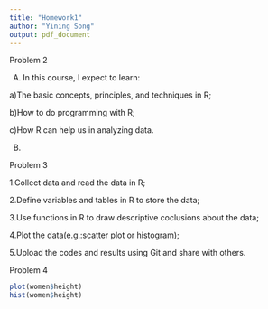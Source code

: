 ---
title: "Homework1"
author: "Yining Song"
output: pdf_document
---

Problem 2

A.
In this course, I expect to learn:

a)The basic concepts, principles, and techniques in R;

b)How to do programming with R;

c)How R can help us in analyzing data.



B.
\begin{equation}
f(x|p)=\frac{1}{\Gamma(\frac{p}{2})2^{\frac{p}{2}}}x^{\frac{p}{2}-1}e^{-\frac{x}{2}}; \qquad 0 \leq x < \infty; \quad p=1,2,\cdots
\end{equation}
\begin{equation}
f(x|\theta,\sigma)=\frac{1}{\pi \sigma}\frac{1}{1+(\frac{x-\theta}{\sigma})^2}, \quad -\infty < x < \infty; \quad -\infty < \theta < \infty, \quad \sigma>0
\end{equation}
\begin{equation}
P(X=x|\lambda)=\frac{e^{-\lambda}\lambda^x}{x!}; \qquad x=0,1,\cdots, \quad 0 \leq \lambda < \infty
\end{equation}


Problem 3

1.Collect data and read the data in R;

2.Define variables and tables in R to store the data;

3.Use functions in R to draw descriptive coclusions about the data;

4.Plot the data(e.g.:scatter plot or histogram);

5.Upload the codes and results using Git and share with others. 



Problem 4

```{r cars}
plot(women$height)
hist(women$height)
```
